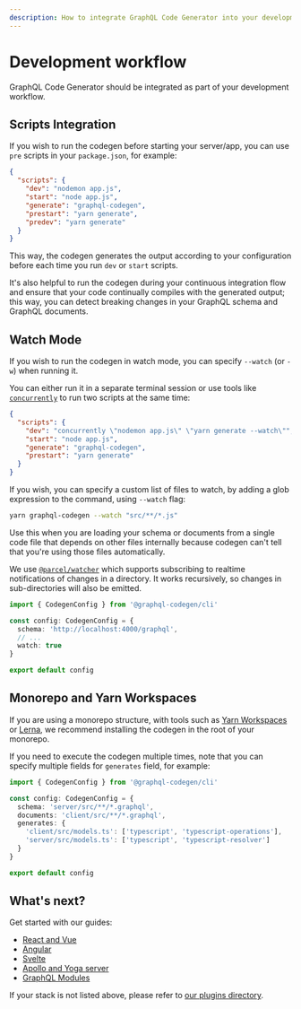 ```yaml
---
description: How to integrate GraphQL Code Generator into your development workflow. Learn how to run it in watch mode, or as part of your CI flow.
---
```


# Development workflow

GraphQL Code Generator should be integrated as part of your development workflow.

## Scripts Integration

If you wish to run the codegen before starting your server/app, you can use `pre` scripts in your `package.json`, for example:

```json filename="package.json" {6-7}
{
  "scripts": {
    "dev": "nodemon app.js",
    "start": "node app.js",
    "generate": "graphql-codegen",
    "prestart": "yarn generate",
    "predev": "yarn generate"
  }
}
```

This way, the codegen generates the output according to your configuration before each time you run `dev` or `start` scripts.

It's also helpful to run the codegen during your continuous integration flow and ensure that your code continually compiles with the generated output; this way, you can detect breaking changes in your GraphQL schema and GraphQL documents.

## Watch Mode

If you wish to run the codegen in watch mode, you can specify `--watch` (or `-w`) when running it.

You can either run it in a separate terminal session or use tools like [`concurrently`](https://npmjs.com/package/concurrently) to run two scripts at the same time:

```json {3} /--watch/
{
  "scripts": {
    "dev": "concurrently \"nodemon app.js\" \"yarn generate --watch\"",
    "start": "node app.js",
    "generate": "graphql-codegen",
    "prestart": "yarn generate"
  }
}
```

If you wish, you can specify a custom list of files to watch, by adding a glob expression to the command, using `--watch` flag:

```sh /"src/**/*.js"/
yarn graphql-codegen --watch "src/**/*.js"
```

Use this when you are loading your schema or documents from a single code file that depends on other files internally because codegen can't tell that you're using those files automatically.

We use [`@parcel/watcher`](https://github.com/parcel-bundler/watcher) which supports subscribing to realtime notifications of changes in a directory. It works recursively, so changes in sub-directories will also be emitted.

```ts {6-10}
import { CodegenConfig } from '@graphql-codegen/cli'

const config: CodegenConfig = {
  schema: 'http://localhost:4000/graphql',
  // ...
  watch: true
}

export default config
```

## Monorepo and Yarn Workspaces

If you are using a monorepo structure, with tools such as [Yarn Workspaces](https://yarnpkg.com/lang/en/docs/workspaces) or [Lerna](https://github.com/lerna/lerna), we recommend installing the codegen in the root of your monorepo.

If you need to execute the codegen multiple times, note that you can specify multiple fields for `generates` field, for example:

```ts {7-8}
import { CodegenConfig } from '@graphql-codegen/cli'

const config: CodegenConfig = {
  schema: 'server/src/**/*.graphql',
  documents: 'client/src/**/*.graphql',
  generates: {
    'client/src/models.ts': ['typescript', 'typescript-operations'],
    'server/src/models.ts': ['typescript', 'typescript-resolver']
  }
}

export default config
```

## What's next?

Get started with our guides:

- [React and Vue](/docs/guides/react-vue)
- [Angular](/docs/guides/angular)
- [Svelte](/docs/guides/svelte)
- [Apollo and Yoga server](/docs/guides/graphql-server-apollo-yoga)
- [GraphQL Modules](/docs/guides/graphql-modules)

If your stack is not listed above, please refer to [our plugins directory](/plugins).

